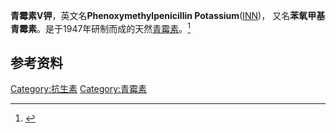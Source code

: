 {{medical}}
{{Drugbox
| IUPAC_name = (2''S'',5''R'',6''R'')-3,3-dimethyl-7-oxo-6- [(phenylacetyl)amino]- 4-thia-1-azabicyclo[3.2.0] heptane-2-carboxylic acid
| image = Penicillin-V-2D-skeletal.png
| CAS_number = 87-08-01
| CAS_number2 = 132-98-9
| CAS_number2_comment = potassium
| CAS_number3 = 147-48-8
| CAS_number3_comment = anhydrous calcium
| CAS_number4 = 73368-74-8
| CAS_number4_comment = calcium dihydrate
| ATC_supplemental = {{ATC|J01|CE02}}
| PubChem = 6869
| DrugBank = DB00417
| smiles = OC(=O)[C@@H]2N3C(=O)[C@@H](NC(=O)Cc1ccccc1)[C@H]3SC2(C)C
| C=16|H=18|N=2|O=5|S=1
| molecular_weight = 350.39 [[克|g]]/[[摩尔_(单位)|mol]]
| bioavailability = 60%
| protein_bound = 80%
| metabolism = [[肝脏|肝脏]]
| elimination_half-life = 30–60 min
| excretion = [[肾脏|肾脏]]
| DailyMedID = 2658
| legal_status = Rx-only
| pregnancy_US = B
| routes_of_administration = [[肠道|肠道]]
}}

'''青霉素V钾'''，英文名'''Phenoxymethylpenicillin Potassium'''([[国际非专利药品名称|INN]])， 又名'''苯氧甲基青霉素'''。是于1947年研制而成的天然[[青霉素|青霉素]]。<ref>{{cite web |url=http://www.wxyyjg.com/Yd/ShowArticle.asp?ArticleID=186 |title=存档副本 |accessdate=2010-05-18 |deadurl=yes |archiveurl=https://web.archive.org/web/20071205115943/http://www.wxyyjg.com/Yd/ShowArticle.asp?ArticleID=186 |archivedate=2007-12-05 }}</ref>


==参考资料==
<references />

[[Category:抗生素|Category:抗生素]]
[[Category:青霉素|Category:青霉素]]

{{pharm-stub}}